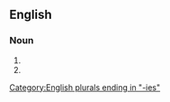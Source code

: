 ==English==

===Noun===
{{head|en|noun form}}

# {{plural of|en|brickie}}
# {{plural of|en|bricky}}

[[Category:English plurals ending in "-ies"]]